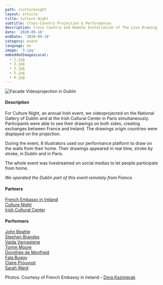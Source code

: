 ```yaml
---
path: /culturenight
layout: article
title: Culture Night
subtitle: Cross-Country Projection & Performances
description: Cross Country and Remote Installation of The Live Drawing Project for Culture Night in Dublin and Paris simultaneously
date: '2020-09-18'
endDate: '2020-09-18'
category: event
language: en
image: '3.jpg'
embeddedImagesLocal:
  - 1.jpg
  - 2.jpg
  - 3.jpg
  - 5.jpg
  - 4.jpg
---
```


![Facade Videoprojection in Dublin](5.jpg)

#### Description

For Culture Night, an annual Irish event, we videoprojected on the National Gallery of Dublin and at the Irish Cultural Center in Paris simultaneously. Participants were able to see their drawings on both sides, creating exchanges between France and Ireland. The drawings origin countries were displayed on the projection.

During the event, 8 illustrators used our performance platform to draw on the walls from their home. Their drawings appeared in real time, stroke by stroke, in Dublin and in Paris.

The whole event was livestreamed on social medias to let people participate from home.

_We operated the Dublin part of this event remotely from France._

#### Partners

[French Embassy in Ireland](https://ie.ambafrance.org/)  
[Culture Night](https://culturenight.ie/)  
[Irish Cultural Center](https://www.centreculturelirlandais.com/)

#### Performers

[John Beattie](https://www.johnbeattie.ie/)  
[Stephen Brandes](http://www.stephenbrandes.com/)  
[Vaida Varnagiene](https://vaidavarnagiene.weebly.com/)  
[Tomm Moore](https://www.cartoonsaloon.ie/)  
[Dorothée de Monfreid](https://www.dorotheedemonfreid.fr/en/)  
[Fala Buggy](https://falabuggy.com/)  
[Claire Prouvost](https://claireprouvost.com/)  
[Sarah Ward](http://www.gingerbred.co.uk/)

<ImageGrid props={props} />

Photos: Courtesy of French Embassy in Ireland – [Dora Kazmierak](https://www.dorakazmierak.com/)
